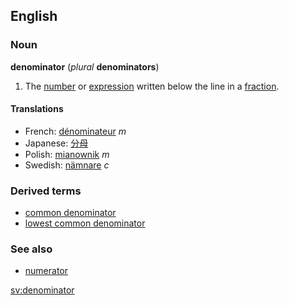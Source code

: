 == English ==
=== Noun ===
'''denominator''' (''plural'' '''denominators''')

# {{arithmetic}} The [[number]] or [[expression]] written below the line in a [[fraction]].

==== Translations ====
*French: [[dénominateur]] ''m''
*Japanese: [[分母]]
*Polish: [[mianownik]] ''m''
*Swedish: [[nämnare]] ''c''

=== Derived terms ===
* [[common denominator]]
* [[lowest common denominator]]

=== See also ===
* [[numerator]]

[[sv:denominator]]